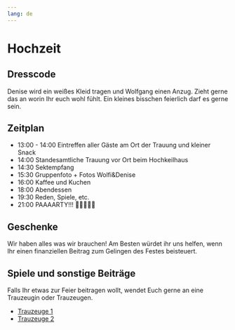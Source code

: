 ```yaml
---
lang: de
---
```


# Hochzeit

## Dresscode

Denise wird ein weißes Kleid tragen und Wolfgang einen Anzug. Zieht gerne das an worin Ihr euch wohl fühlt. Ein kleines bisschen feierlich darf es gerne sein. 

## Zeitplan

- 13:00 - 14:00 Eintreffen aller Gäste am Ort der Trauung und kleiner Snack
- 14:00 Standesamtliche Trauung vor Ort beim Hochkeilhaus
- 14:30 Sektempfang
- 15:30 Gruppenfoto + Fotos Wolfi&Denise
- 16:00 Kaffee und Kuchen
- 18:00 Abendessen
- 19:30 Reden, Spiele, etc.
- 21:00 PAAAARTY!!! 🎉🥳🕺🏼🪩

## Geschenke

Wir haben alles was wir brauchen! Am Besten würdet ihr uns helfen, wenn Ihr einen finanziellen Beitrag zum Gelingen des Festes beisteuert.

## Spiele und sonstige Beiträge

Falls Ihr etwas zur Feier beitragen wollt, wendet Euch gerne an eine Trauzeugin oder Trauzeugen.

- [Trauzeuge 1](mailto:trauzeuge1@gmail.com)
- [Trauzeuge 2](mailto:trauzeuge2@gmail.com)
    
